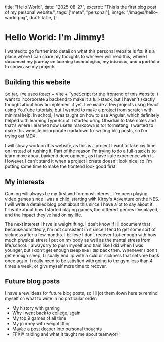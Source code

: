   title: "Hello World",
  date: "2025-08-27",
  excerpt: "This is the first blog post of my personal website.",
  tags: ["meta", "personal"],
  image: "/images/hello-world.png",
  draft: false,
};

# Hello World: I'm Jimmy!

I wanted to go further into detail on what this personal website is for. It's a place where I can share my thoughts to whoever will read this,
where I document my journey on learning technologies, my interests, and a portfolio to showcase my projects.

## Building this website

So far, I've used React + Vite + TypeScript for the frontend of this website. I want to incorporate a backend to make it a full-stack, but I haven't exactly thought about how to implement it yet.
I've made a few projects using React using YouTube tutorials, but I wanted to make a project from scratch with minimal help. In school, I was taught on how to use Angular, which definitely helped with learning TypeScript.
I started using Obsidian to take notes and that's where I learned how useful markdown is for formatting. I wanted to make this website incorporate markdown for writing blog posts, so I'm trying out MDX.

I will slowly work on this website, as this is a project I want to take my time on instead of rushing it. Part of the reason I'm trying to do a full-stack is to learn more about backend development, as I have little experience with it. However, I can't stand it when a project I create doesn't look nice, so I'm putting some time to make the frontend look good first.

## My interests

Gaming will always be my first and foremost interest. I've been playing video games since I was a child, starting with Kirby's Adventure on the NES. I will write a detailed blog post about this since I have a lot to say about it. I'll write about how I started playing games, the different genres I've played, and the impact they've had on my life.

The next interest I have is weightlifting. I don't know if I'll document that because admittedly, I'm not consistent in it since I tend to get some sort of sickness after a few months. I believe I don't recover fast enough with how much physical stress I put on my body as well as the mental stress from life/school. I always try to push myself and train like I did when I was younger, but I don't get enough sleep like I did back then. Whenever I don't get enough sleep, I usually end up with a cold or sickness that sets me back once again. I really need to be satisfied with going to the gym less than 4 times a week, or give myself more time to recover.

## Future blog posts

I have a few ideas for future blog posts, so I'll jot them down here to remind myself on what to write in no particular order:

- My history with gaming
- Why I went back to college, again
- My top 9 games of all time
- My journey with weightlifting
- Maybe a post deeper into personal thoughts
- FFXIV raiding and what it taught me about teamwork
